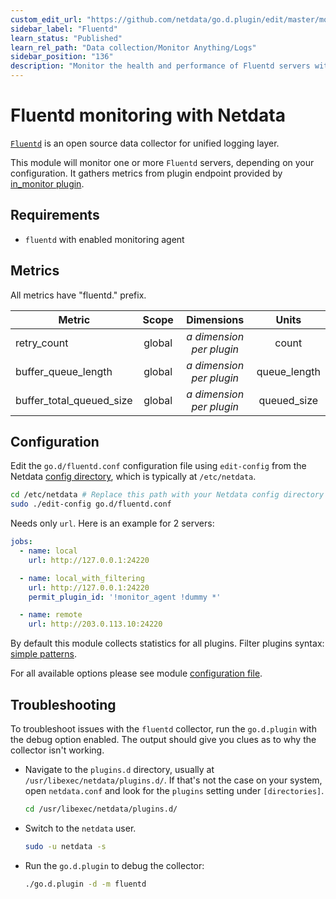 ```yaml
---
custom_edit_url: "https://github.com/netdata/go.d.plugin/edit/master/modules/fluentd/README.md"
sidebar_label: "Fluentd"
learn_status: "Published"
learn_rel_path: "Data collection/Monitor Anything/Logs"
sidebar_position: "136"
description: "Monitor the health and performance of Fluentd servers with zero configuration, per-second metric granularity, and interactive visualizations."
---
```



# Fluentd monitoring with Netdata

[`Fluentd`](https://www.fluentd.org/) is an open source data collector for unified logging layer.

This module will monitor one or more `Fluentd` servers, depending on your configuration. It gathers metrics from plugin
endpoint provided by [in_monitor plugin](https://docs.fluentd.org/v1.0/articles/monitoring-rest-api).

## Requirements

- `fluentd` with enabled monitoring agent

## Metrics

All metrics have "fluentd." prefix.

| Metric                   | Scope  |          Dimensions           |    Units     |
|--------------------------|:------:|:-----------------------------:|:------------:|
| retry_count              | global | <i>a dimension per plugin</i> |    count     |
| buffer_queue_length      | global | <i>a dimension per plugin</i> | queue_length |
| buffer_total_queued_size | global | <i>a dimension per plugin</i> | queued_size  |

## Configuration

Edit the `go.d/fluentd.conf` configuration file using `edit-config` from the
Netdata [config directory](https://learn.netdata.cloud/docs/configure/nodes), which is typically at `/etc/netdata`.

```bash
cd /etc/netdata # Replace this path with your Netdata config directory
sudo ./edit-config go.d/fluentd.conf
```

Needs only `url`. Here is an example for 2 servers:

```yaml
jobs:
  - name: local
    url: http://127.0.0.1:24220

  - name: local_with_filtering
    url: http://127.0.0.1:24220
    permit_plugin_id: '!monitor_agent !dummy *'

  - name: remote
    url: http://203.0.113.10:24220
```

By default this module collects statistics for all plugins. Filter plugins
syntax: [simple patterns](https://docs.netdata.cloud/libnetdata/simple_pattern/).

For all available options please see
module [configuration file](https://github.com/netdata/go.d.plugin/blob/master/config/go.d/fluentd.conf).

## Troubleshooting

To troubleshoot issues with the `fluentd` collector, run the `go.d.plugin` with the debug option enabled. The output
should give you clues as to why the collector isn't working.

- Navigate to the `plugins.d` directory, usually at `/usr/libexec/netdata/plugins.d/`. If that's not the case on
  your system, open `netdata.conf` and look for the `plugins` setting under `[directories]`.

  ```bash
  cd /usr/libexec/netdata/plugins.d/
  ```

- Switch to the `netdata` user.

  ```bash
  sudo -u netdata -s
  ```

- Run the `go.d.plugin` to debug the collector:

  ```bash
  ./go.d.plugin -d -m fluentd
  ```

